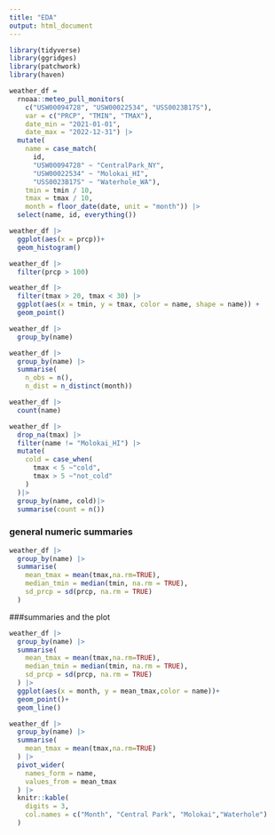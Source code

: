 ```yaml
---
title: "EDA"
output: html_document
---
```

```r
library(tidyverse)
library(ggridges)
library(patchwork)
library(haven)
```

```r
weather_df = 
  rnoaa::meteo_pull_monitors(
    c("USW00094728", "USW00022534", "USS0023B17S"),
    var = c("PRCP", "TMIN", "TMAX"), 
    date_min = "2021-01-01",
    date_max = "2022-12-31") |>
  mutate(
    name = case_match(
      id, 
      "USW00094728" ~ "CentralPark_NY", 
      "USW00022534" ~ "Molokai_HI",
      "USS0023B17S" ~ "Waterhole_WA"),
    tmin = tmin / 10,
    tmax = tmax / 10, 
    month = floor_date(date, unit = "month")) |>
  select(name, id, everything())
```

```r
weather_df |>
  ggplot(aes(x = prcp))+
  geom_histogram()

```

```r
weather_df |>
  filter(prcp > 100)
```


```r
weather_df |>
  filter(tmax > 20, tmax < 30) |>
  ggplot(aes(x = tmin, y = tmax, color = name, shape = name)) +
  geom_point()
```



```r
weather_df |>
  group_by(name)
```

```r
weather_df |>
  group_by(name) |>
  summarise(
    n_obs = n(),
    n_dist = n_distinct(month))
```


```r
weather_df |>
  count(name)
```


```r
weather_df |>
  drop_na(tmax) |>
  filter(name != "Molokai_HI") |>
  mutate(
    cold = case_when(
      tmax < 5 ~"cold",
      tmax > 5 ~"not_cold"
    )
  )|>
  group_by(name, cold)|>
  summarise(count = n())

```


### general numeric summaries
```r
weather_df |>
  group_by(name) |>
  summarise(
    mean_tmax = mean(tmax,na.rm=TRUE),
    median_tmin = median(tmin, na.rm = TRUE),
    sd_prcp = sd(prcp, na.rm = TRUE)
  )

```


###summaries and the plot
```r
weather_df |>
  group_by(name) |>
  summarise(
    mean_tmax = mean(tmax,na.rm=TRUE),
    median_tmin = median(tmin, na.rm = TRUE),
    sd_prcp = sd(prcp, na.rm = TRUE)
  ) |>
  ggplot(aes(x = month, y = mean_tmax,color = name))+
  geom_point()+
  geom_line()


```

```r
weather_df |>
  group_by(name) |>
  summarise(
    mean_tmax = mean(tmax,na.rm=TRUE)
  ) |>
  pivot_wider(
    names_form = name,
    values_from = mean_tmax
  ) |>
  knitr::kable(
    digits = 3,
    col.names = c("Month", "Central Park", "Molokai","Waterhole")
  )

```


```r



```